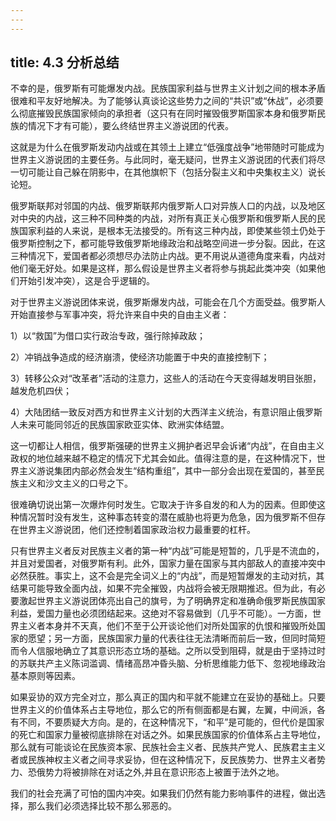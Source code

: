 ```yaml
---
---
---
```

title: 4.3 分析总结
---



不幸的是，俄罗斯有可能爆发内战。民族国家利益与世界主义计划之间的根本矛盾很难和平友好地解决。为了能够认真谈论这些势力之间的“共识”或“休战”，必须要么彻底摧毁民族国家倾向的承担者（这只有在同时摧毁俄罗斯国家本身和俄罗斯民族的情况下才有可能），要么终结世界主义游说团的代表。

这就是为什么在俄罗斯发动内战或在其领土上建立“低强度战争”地带随时可能成为世界主义游说团的主要任务。与此同时，毫无疑问，世界主义游说团的代表们将尽一切可能让自己躲在阴影中，在其他旗帜下（包括分裂主义和中央集权主义）说长论短。

俄罗斯联邦对邻国的内战、俄罗斯联邦内俄罗斯人口对异族人口的内战，以及地区对中央的内战，这三种不同种类的内战，对所有真正关心俄罗斯和俄罗斯人民的民族国家利益的人来说，是根本无法接受的。所有这三种内战，即使某些领土仍处于俄罗斯控制之下，都可能导致俄罗斯地缘政治和战略空间进一步分裂。因此，在这三种情况下，爱国者都必须想尽办法防止内战。更不用说从道德角度来看，内战对他们毫无好处。如果是这样，那么假设是世界主义者将参与挑起此类冲突（如果他们开始引发冲突），这是合乎逻辑的。

对于世界主义游说团体来说，俄罗斯爆发内战，可能会在几个方面受益。俄罗斯人开始直接参与军事冲突，将允许来自中央的自由主义者：

1）以“救国”为借口实行政治专政，强行除掉政敌；

2）冲销战争造成的经济崩溃，使经济功能置于中央的直接控制下；

3）转移公众对“改革者”活动的注意力，这些人的活动在今天变得越发明目张胆，越发危机四伏；

4）大陆团结一致反对西方和世界主义计划的大西洋主义统治，有意识阻止俄罗斯人未来可能同邻近的民族国家欧亚实体、欧洲实体结盟。

这一切都让人相信，俄罗斯强硬的世界主义拥护者迟早会诉诸“内战”，在自由主义政权的地位越来越不稳定的情况下尤其会如此。值得注意的是，在这种情况下，世界主义游说集团内部必然会发生“结构重组”，其中一部分会出现在爱国的，甚至民族主义和沙文主义的口号之下。

很难确切说出第一次爆炸何时发生。它取决于许多自发的和人为的因素。但即使这种情况暂时没有发生，这种事态转变的潜在威胁也将更为危急，因为俄罗斯不但存在世界主义游说团，他们还控制着国家政治权力最重要的杠杆。

只有世界主义者反对民族主义者的第一种“内战”可能是短暂的，几乎是不流血的，并且对爱国者，对俄罗斯有利。此外，国家力量在国家与其内部敌人的直接冲突中必然获胜。事实上，这不会是完全词义上的“内战”，而是短暂爆发的主动对抗，其结果可能导致全面内战，如果不完全摧毁，内战将会被无限期推迟。但为此，有必要激起世界主义游说团体亮出自己的旗号，为了明确界定和准确命俄罗斯民族国家利益，爱国力量也必须团结起来。这绝对不容易做到（几乎不可能）。一方面，世界主义者本身并不天真，他们不至于公开谈论他们对所处国家的仇恨和摧毁所处国家的愿望；另一方面，民族国家力量的代表往往无法清晰而前后一致，但同时简短而令人信服地确立了其意识形态立场的基础。之所以受到阻碍，就是由于坚持过时的苏联共产主义陈词滥调、情绪高昂冲昏头脑、分析思维能力低下、忽视地缘政治基本原则等因素。

如果妥协的双方完全对立，那么真正的国内和平就不能建立在妥协的基础上。只要世界主义的价值体系占主导地位，那么它的所有侧面都是右翼，左翼，中间派，各有不同，不要质疑大方向。是的，在这种情况下，“和平”是可能的，但代价是国家的死亡和国家力量被彻底排除在对话之外。如果民族国家的价值体系占主导地位，那么就有可能谈论在民族资本家、民族社会主义者、民族共产党人、民族君主主义者或民族神权主义者之间寻求妥协，但在这种情况下，反民族势力、世界主义者势力、恐俄势力将被排除在对话之外,并且在意识形态上被置于法外之地。

我们的社会充满了可怕的国内冲突。如果我们仍然有能力影响事件的进程，做出选择，那么我们必须选择比较不那么邪恶的。